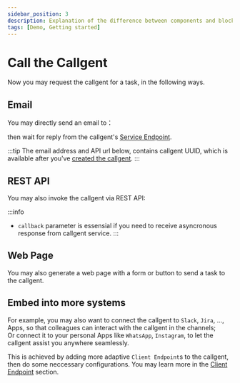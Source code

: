```yaml
---
sidebar_position: 3
description: Explanation of the difference between components and blocks on a practical example
tags: [Demo, Getting started]
---
```


# Call the Callgent


Now you may request the callgent for a task, in the following ways.

## Email

You may directly send an email to：<Email />

then wait for reply from the callgent's [Service Endpoint](#connect-the-callgent-to-a-service-endpoint).

:::tip
The email address and API url below, contains callgent UUID, which is available after you've [created the callgent](#create-a-new-callgent).
:::

## REST API

You may also invoke the callgent via REST API:
<RestApi/>


:::info
- `callback` parameter is essensial if you need to receive asyncronous response from callgent service.
:::

## Web Page

You may also generate a web page with a form or button to send a task to the callgent.

## Embed into more systems

For example, you may also want to connect the callgent to `Slack`, `Jira`, ..., Apps, so that colleagues can interact with the callgent in the channels;  
Or connect it to your personal Apps like `WhatsApp`, `Instagram`, to let the callgent assist you anywhere seamlessly.

This is achieved by adding more adaptive `Client Endpoint`s to the callgent, then do some neccessary configurations. You may learn more in the [Client Endpoint](../advanced-topics/callgent-endpoints/client-endpoint) section.
